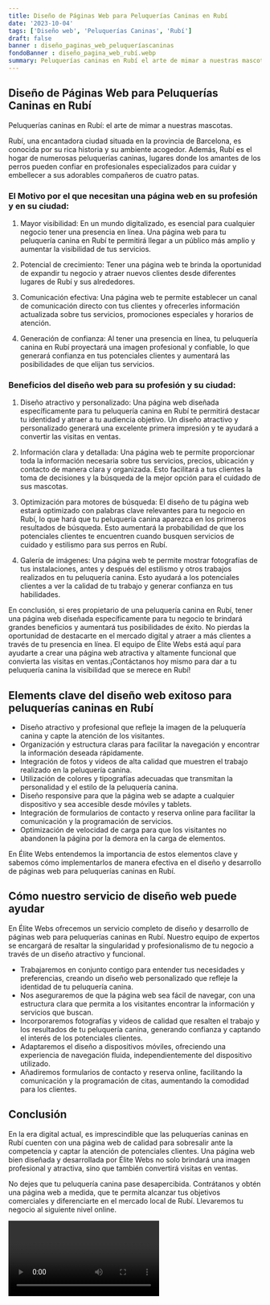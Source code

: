 ```yaml
---
title: Diseño de Páginas Web para Peluquerías Caninas en Rubí
date: '2023-10-04'
tags: ['Diseño web', 'Peluquerías Caninas', 'Rubí']
draft: false
banner : diseño_paginas_web_peluqueríascaninas
fondoBanner : diseño_pagina_web_rubí.webp
summary: Peluquerías caninas en Rubí el arte de mimar a nuestras mascotas.
---
```


## Diseño de Páginas Web para Peluquerías Caninas en Rubí

Peluquerías caninas en Rubí: el arte de mimar a nuestras mascotas.

Rubí, una encantadora ciudad situada en la provincia de Barcelona, es conocida por su rica historia y su ambiente acogedor. Además, Rubí es el hogar de numerosas peluquerías caninas, lugares donde los amantes de los perros pueden confiar en profesionales especializados para cuidar y embellecer a sus adorables compañeros de cuatro patas.

### El Motivo por el que necesitan una página web en su profesión y en su ciudad:

1. Mayor visibilidad: En un mundo digitalizado, es esencial para cualquier negocio tener una presencia en línea. Una página web para tu peluquería canina en Rubí te permitirá llegar a un público más amplio y aumentar la visibilidad de tus servicios.

2. Potencial de crecimiento: Tener una página web te brinda la oportunidad de expandir tu negocio y atraer nuevos clientes desde diferentes lugares de Rubí y sus alrededores.

3. Comunicación efectiva: Una página web te permite establecer un canal de comunicación directo con tus clientes y ofrecerles información actualizada sobre tus servicios, promociones especiales y horarios de atención.

4. Generación de confianza: Al tener una presencia en línea, tu peluquería canina en Rubí proyectará una imagen profesional y confiable, lo que generará confianza en tus potenciales clientes y aumentará las posibilidades de que elijan tus servicios.

### Beneficios del diseño web para su profesión y su ciudad:

1. Diseño atractivo y personalizado: Una página web diseñada específicamente para tu peluquería canina en Rubí te permitirá destacar tu identidad y atraer a tu audiencia objetivo. Un diseño atractivo y personalizado generará una excelente primera impresión y te ayudará a convertir las visitas en ventas.

2. Información clara y detallada: Una página web te permite proporcionar toda la información necesaria sobre tus servicios, precios, ubicación y contacto de manera clara y organizada. Esto facilitará a tus clientes la toma de decisiones y la búsqueda de la mejor opción para el cuidado de sus mascotas.

3. Optimización para motores de búsqueda: El diseño de tu página web estará optimizado con palabras clave relevantes para tu negocio en Rubí, lo que hará que tu peluquería canina aparezca en los primeros resultados de búsqueda. Esto aumentará la probabilidad de que los potenciales clientes te encuentren cuando busquen servicios de cuidado y estilismo para sus perros en Rubí.

4. Galería de imágenes: Una página web te permite mostrar fotografías de tus instalaciones, antes y después del estilismo y otros trabajos realizados en tu peluquería canina. Esto ayudará a los potenciales clientes a ver la calidad de tu trabajo y generar confianza en tus habilidades.

En conclusión, si eres propietario de una peluquería canina en Rubí, tener una página web diseñada específicamente para tu negocio te brindará grandes beneficios y aumentará tus posibilidades de éxito. No pierdas la oportunidad de destacarte en el mercado digital y atraer a más clientes a través de tu presencia en línea. El equipo de Élite Webs está aquí para ayudarte a crear una página web atractiva y altamente funcional que convierta las visitas en ventas.¡Contáctanos hoy mismo para dar a tu peluquería canina la visibilidad que se merece en Rubí!

<GifSeo />

<Cta />

## Elements clave del diseño web exitoso para peluquerías caninas en Rubí

- Diseño atractivo y profesional que refleje la imagen de la peluquería canina y capte la atención de los visitantes.
- Organización y estructura claras para facilitar la navegación y encontrar la información deseada rápidamente.
- Integración de fotos y videos de alta calidad que muestren el trabajo realizado en la peluquería canina.
- Utilización de colores y tipografías adecuadas que transmitan la personalidad y el estilo de la peluquería canina.
- Diseño responsive para que la página web se adapte a cualquier dispositivo y sea accesible desde móviles y tablets.
- Integración de formularios de contacto y reserva online para facilitar la comunicación y la programación de servicios.
- Optimización de velocidad de carga para que los visitantes no abandonen la página por la demora en la carga de elementos.

En Élite Webs entendemos la importancia de estos elementos clave y sabemos cómo implementarlos de manera efectiva en el diseño y desarrollo de páginas web para peluquerías caninas en Rubí.

## Cómo nuestro servicio de diseño web puede ayudar

En Élite Webs ofrecemos un servicio completo de diseño y desarrollo de páginas web para peluquerías caninas en Rubí. Nuestro equipo de expertos se encargará de resaltar la singularidad y profesionalismo de tu negocio a través de un diseño atractivo y funcional.

- Trabajaremos en conjunto contigo para entender tus necesidades y preferencias, creando un diseño web personalizado que refleje la identidad de tu peluquería canina.
- Nos aseguraremos de que la página web sea fácil de navegar, con una estructura clara que permita a los visitantes encontrar la información y servicios que buscan.
- Incorporaremos fotografías y videos de calidad que resalten el trabajo y los resultados de tu peluquería canina, generando confianza y captando el interés de los potenciales clientes.
- Adaptaremos el diseño a dispositivos móviles, ofreciendo una experiencia de navegación fluida, independientemente del dispositivo utilizado.
- Añadiremos formularios de contacto y reserva online, facilitando la comunicación y la programación de citas, aumentando la comodidad para los clientes.

## Conclusión

En la era digital actual, es imprescindible que las peluquerías caninas en Rubí cuenten con una página web de calidad para sobresalir ante la competencia y captar la atención de potenciales clientes. Una página web bien diseñada y desarrollada por Élite Webs no solo brindará una imagen profesional y atractiva, sino que también convertirá visitas en ventas.

No dejes que tu peluquería canina pase desapercibida. Contrátanos y obtén una página web a medida, que te permita alcanzar tus objetivos comerciales y diferenciarte en el mercado local de Rubí. Llevaremos tu negocio al siguiente nivel online.

<Video />

<CtaBot job='Peluquerías Caninas' city='Rubí'/>

<Gmaps query='Rubí+españa+maps' />